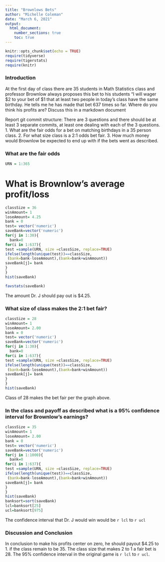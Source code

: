 ```yaml
---
title: "Brownlows Bets"
author: "Michelle Coleman"
date: "March 6, 2021"
output: 
  html_document:
    number_sections: true
    toc: true
---
```


```r
knitr::opts_chunk$set(echo = TRUE)
require(tidyverse)
require(tigerstats)
require(knitr)
```


<!-- We recommend you use git branches -- create a separate branch for each major section i.e. Introduction, Methods, Results, Inferential Results, and Discussion and Conclusions - leave the YAML block untouched until the final merge where you put in your own name !-->

### Introduction

<!--In this section you explain what you are trying to show.  Where did the data come from?  What is the research or other question you are trying to answer?!-->

 At the first day of class there are 35 students in Math Statistics class and professor Brownlow always proposes this bet to his students "I will wager $2 to your bet of $1 that at least two people in today's class have  the same birthday.  He tells me he has made that bet 637 times so far. Where do you think his profits are? Discuss this in a markdown document
 
Report git commit structure:
There are 3 questions and there should be at least 3 separate commits, at least one dealing with each of the 3 questions.
1. What are the fair odds for a bet on matching birthdays in a 35 person class.
2. For what size class is a 2:1 odds bet fair.
3. How much money would Brownlow be expected to end up with if the bets went as described.

### What are the fair odds  


<!--Decide on your methods:  In this section explain the approach you will take to attack the issue --- how will you decide on a likely estimate of professor Brownlow's earnings or losses after 637 bets. Also explain how you construct a 95% confidence interval about your estimate of his winnings !-->

```r
URN = 1:365
```

# What is Brownlow's average profit/loss

```r
classSize = 36
winAmount= 1
loseAmount= 4.25
bank = 0
test= vector('numeric')
saveBank=vector('numeric')
for(j in 1:30){
  bank=0
for(i in 1:637){
test =sample(URN, size =classSize, replace=TRUE)
ifelse(length(unique(test))==classSize,
 (bank=bank-loseAmount),(bank=bank+winAmount)) 
saveBank[j]= bank
}
}
hist(saveBank)

```
```r
favstats(saveBank)

```

The amount Dr. J should pay out is $4.25.

### What size of class makes the 2:1 bet fair?  



<!--Explain and display the results of The class size ofyour method of coming up with the estimate of professor Brownlows betting profits!-->

```r
classSize = 28
winAmount= 1
loseAmount= 2.00
bank = 0
test= vector('numeric')
saveBank=vector('numeric')
for(j in 1:30){
  bank=0
for(i in 1:637){
test =sample(URN, size =classSize, replace=TRUE)
ifelse(length(unique(test))==classSize,
 (bank=bank-loseAmount),(bank=bank+winAmount)) 
saveBank[j]= bank
}
}
hist(saveBank)

```

 Class of 28 makes the bet fair per the graph above.


### In the class and payoff as described what is a 95% confidence interval for Brownlow's earnings?

  
<!--Explain and display your method of coming up with a 95% confidence interval of  professor Brownlows winnings (or losings)-->


```r
classSize = 35
winAmount= 1
loseAmount= 2.00
bank = 0
test= vector('numeric')
saveBank=vector('numeric')
for(j in 1:1000){
  bank=0
for(i in 1:637){
test =sample(URN, size =classSize, replace=TRUE)
ifelse(length(unique(test))==classSize,
 (bank=bank-loseAmount),(bank=bank+winAmount)) 
saveBank[j]= bank
}
}
hist(saveBank)
banksort=sort(saveBank)
lcl=banksort[25]
ucl=banksort[975]
```

The confidence interval that Dr. J would win would be `r lcl` to `r ucl`

### Discussion and Conclusion

<!--Discussion and conclusion here.  If professor Brownlow is consistantly making or losing money how could he change his payout so that his profits center on zero?  Also discuss what size his class should be in order to have his current scheme balance at zero profit.!-->

In conclusion to make his profits center on zero, he should payout $4.25 to 1. if the class remain to be 35. The class size that makes 2 to 1 a fair bet is 28. The 95% confidence interval in the original game is `r lcl` to `r ucl`.

